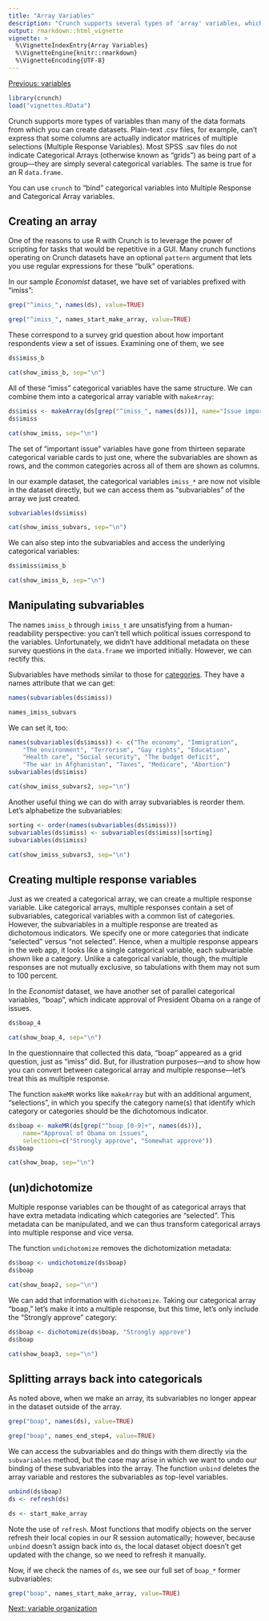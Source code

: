 ```yaml
---
title: "Array Variables"
description: "Crunch supports several types of 'array' variables, which group together multiple columns of data in ways common in survey research."
output: rmarkdown::html_vignette
vignette: >
  %\VignetteIndexEntry{Array Variables}
  %\VignetteEngine{knitr::rmarkdown}
  %\VignetteEncoding{UTF-8}
---
```


[Previous: variables](variables.html)


```r
library(crunch)
load("vignettes.RData")
```

Crunch supports more types of variables than many of the data formats from which you can create datasets. Plain-text .csv files, for example, can't express that some columns are actually indicator matrices of multiple selections (Multiple Response Variables). Most SPSS .sav files do not indicate Categorical Arrays (otherwise known as "grids") as being part of a group---they are simply several categorical variables. The same is true for an R `data.frame`.

You can use `crunch` to "bind" categorical variables into Multiple Response and Categorical Array variables.

## Creating an array

One of the reasons to use R with Crunch is to leverage the power of scripting for tasks that would be repetitive in a GUI. Many crunch functions operating on Crunch datasets have an optional `pattern` argument that lets you use regular expressions for these "bulk" operations.

In our sample _Economist_ dataset, we have set of variables prefixed with "imiss":

```r
grep("^imiss_", names(ds), value=TRUE)
```
```r
grep("^imiss_", names_start_make_array, value=TRUE)
```

These correspond to a survey grid question about how important respondents view a set of issues. Examining one of them, we see

```r
ds$imiss_b
```
```r
cat(show_imiss_b, sep="\n")
```

All of these "imiss" categorical variables have the same structure. We can combine them into a categorical array variable with `makeArray`:

```r
ds$imiss <- makeArray(ds[grep("^imiss_", names(ds))], name="Issue importance")
ds$imiss
```
```r
cat(show_imiss, sep="\n")
```

The set of "important issue" variables have gone from thirteen separate categorical variable cards to just one, where the subvariables are shown as rows, and the common categories across all of them are shown as columns. 

In our example dataset, the categorical variables `imiss_*` are now not visible in the dataset directly, but we can access them as "subvariables" of the array we just created.

```r
subvariables(ds$imiss)
```
```r
cat(show_imiss_subvars, sep="\n")
```

We can also step into the subvariables and access the underlying categorical variables:

```r
ds$imiss$imiss_b
```
```r
cat(show_imiss_b, sep="\n")
```

## Manipulating subvariables

The names `imiss_b` through `imiss_t` are unsatisfying from a human-readability perspective: you can't tell which political issues correspond to the variables. Unfortunately, we didn't have additional metadata on these survey questions in the `data.frame` we imported initially. However, we can rectify this.

Subvariables have methods similar to those for [categories](variables.html). They have a names attribute that we can get:

```r
names(subvariables(ds$imiss))
```
```r
names_imiss_subvars
```

We can set it, too:

```r
names(subvariables(ds$imiss)) <- c("The economy", "Immigration",
    "The environment", "Terrorism", "Gay rights", "Education",
    "Health care", "Social security", "The budget deficit",
    "The war in Afghanistan", "Taxes", "Medicare", "Abortion")
subvariables(ds$imiss)
```
```r
cat(show_imiss_subvars2, sep="\n")
```

Another useful thing we can do with array subvariables is reorder them. Let's alphabetize the subvariables:

```r
sorting <- order(names(subvariables(ds$imiss)))
subvariables(ds$imiss) <- subvariables(ds$imiss)[sorting]
subvariables(ds$imiss)
```
```r
cat(show_imiss_subvars3, sep="\n")
```

## Creating multiple response variables

Just as we created a categorical array, we can create a multiple response variable. Like categorical arrays, multiple responses contain a set of subvariables, categorical variables with a common list of categories. However, the subvariables in a multiple response are treated as dichotomous indicators. We specify one or more categories that indicate "selected" versus "not selected". Hence, when a multiple response appears in the web app, it looks like a single categorical variable, each subvariable shown like a category. Unlike a categorical variable, though, the multiple responses are not mutually exclusive, so tabulations with them may not sum to 100 percent.

In the _Economist_ dataset, we have another set of parallel categorical variables, "boap", which indicate approval of President Obama on a range of issues.

```r
ds$boap_4
```
```r
cat(show_boap_4, sep="\n")
```

In the questionnaire that collected this data, "boap" appeared as a grid question, just as "imiss" did. But, for illustration purposes---and to show how you can convert between categorical array and multiple response---let's treat this as multiple response.

The function `makeMR` works like `makeArray` but with an additional argument, "selections", in which you specify the category name(s) that identify which category or categories should be the dichotomous indicator.

```r
ds$boap <- makeMR(ds[grep("^boap_[0-9]+", names(ds))],
    name="Approval of Obama on issues",
    selections=c("Strongly approve", "Somewhat approve"))
ds$boap
```
```r
cat(show_boap, sep="\n")
```

## (un)dichotomize

Multiple response variables can be thought of as categorical arrays that have extra metadata indicating which categories are "selected". This metadata can be manipulated, and we can thus transform categorical arrays into multiple response and vice versa.

The function `undichotomize` removes the dichotomization metadata:

```r
ds$boap <- undichotomize(ds$boap)
ds$boap
```
```r
cat(show_boap2, sep="\n")
```

We can add that information with `dichotomize`. Taking our categorical array "boap," let's make it into a multiple response, but this time, let's only include the "Strongly approve" category:

```r
ds$boap <- dichotomize(ds$boap, "Strongly approve")
ds$boap
```
```r
cat(show_boap3, sep="\n")
```

## Splitting arrays back into categoricals

As noted above, when we make an array, its subvariables no longer appear in the dataset outside of the array.

```r
grep("boap", names(ds), value=TRUE)
```
```r
grep("boap", names_end_step4, value=TRUE)
```

We can access the subvariables and do things with them directly via the `subvariables` method, but the case may arise in which we want to undo our binding of these subvariables into the array. The function `unbind` deletes the array variable and restores the subvariables as top-level variables.

```r
unbind(ds$boap)
ds <- refresh(ds)
```
```r
ds <- start_make_array
```

Note the use of `refresh`. Most functions that modify objects on the server refresh their local copies in our R session automatically; however, because `unbind` doesn't assign back into `ds`, the local dataset object doesn't get updated with the change, so we need to refresh it manually.

Now, if we check the names of `ds`, we see our full set of `boap_*` former subvariables:

```r
grep("boap", names_start_make_array, value=TRUE)
```

[Next: variable organization](variable-order.html)
